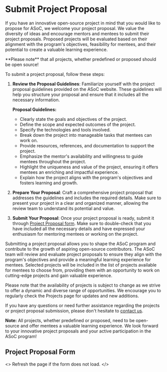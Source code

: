 
# Submit Project Proposal

If you have an innovative open-source project in mind that you would like to propose for ASoC,
we welcome your project proposal. We value the diversity of ideas and encourage mentors and mentees to submit their project proposals.
Proposed projects will be evaluated based on their alignment with the program's objectives, feasibility for mentees, and their potential to create a valuable learning experience.

<Callout type="warning" emoji="⚠️">
  **Please note** that all projects, whether predefined or proposed should be
  open source!
</Callout>

To submit a project proposal, follow these steps:

1. **Review the Proposal Guidelines**: Familiarize yourself with the project proposal guidelines provided on the ASoC website. These guidelines will help you structure your proposal and ensure that it includes all the necessary information.

   **Proposal Guidelines:**

   - Clearly state the goals and objectives of the project.
   - Define the scope and expected outcomes of the project.
   - Specify the technologies and tools involved.
   - Break down the project into manageable tasks that mentees can work on.
   - Provide resources, references, and documentation to support the project.
   - Emphasize the mentor's availability and willingness to guide mentees throughout the project.
   - Highlight the uniqueness and value of the project, ensuring it offers mentees an enriching and impactful experience.
   - Explain how the project aligns with the program's objectives and fosters learning and growth.

2. **Prepare Your Proposal**: Craft a comprehensive project proposal that addresses the guidelines and includes the required details. Make sure to present your project in a clear and organized manner, allowing the review team to understand its potential and value.

3. **Submit Your Proposal**: Once your project proposal is ready, submit it through [Project Proposal form](#project-proposal-form). Make sure to double-check that you have included all the necessary details and have expressed your enthusiasm for mentoring mentees or working on the project.

Submitting a project proposal allows you to shape the ASoC program and contribute to the growth of aspiring open-source contributors. The ASoC team will review and evaluate project proposals to ensure they align with the program's objectives and provide a meaningful learning experience for mentees. Selected projects will be included in the list of projects available for mentees to choose from, providing them with an opportunity to work on cutting-edge projects and gain valuable experience.

Please note that the availability of projects is subject to change as we strive to offer a dynamic and diverse range of opportunities. We encourage you to regularly check the Projects page for updates and new additions.

If you have any questions or need further assistance regarding the projects or project proposal submission, please don't hesitate to [contact us](/contact-us).

**Note:** All projects, whether predefined or proposed, need to be open-source and offer mentees a valuable learning experience. We look forward to your innovative project proposals and your active participation in the ASoC program!

## Project Proposal Form

<>
  <Callout type="info" emoji="ℹ️">
    Refresh the page if the form does not load.
  </Callout>
  <ProjectForm />
</>
